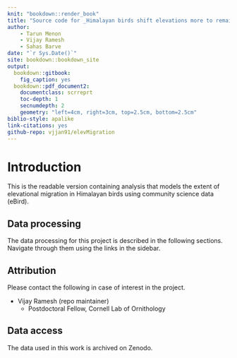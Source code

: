 ```yaml
--- 
knit: "bookdown::render_book"
title: "Source code for _Himalayan birds shift elevations more to remain within narrow thermal regimes across seasons_"
author:
    - Tarun Menon
    - Vijay Ramesh
    - Sahas Barve
date: "`r Sys.Date()`"
site: bookdown::bookdown_site
output: 
  bookdown::gitbook:
    fig_caption: yes
  bookdown::pdf_document2:
    documentclass: scrreprt
    toc-depth: 1
    secnumdepth: 2
    geometry: "left=4cm, right=3cm, top=2.5cm, bottom=2.5cm"
biblio-style: apalike
link-citations: yes
github-repo: vjjan91/elevMigration
---
```


# Introduction

This is the readable version containing analysis that models the extent of elevational migration in Himalayan birds using community science data (eBird).   

## Data processing

The data processing for this project is described in the following sections. Navigate through them using the links in the sidebar.

## Attribution

Please contact the following in case of interest in the project.

- Vijay Ramesh (repo maintainer)
    - Postdoctoral Fellow, Cornell Lab of Ornithology   

## Data access

The data used in this work is archived on Zenodo.  

